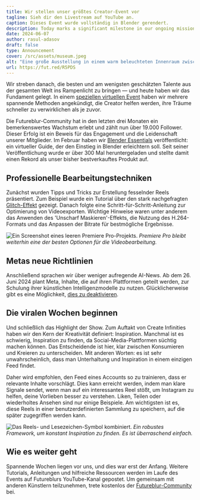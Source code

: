 ```yaml
---
title: Wir stellen unser größtes Creator-Event vor
tagline: Sieh dir den Livestream auf YouTube an.
caption: Dieses Event wurde vollständig in Blender gerendert.
description: Today marks a significant milestone in our ongoing mission to support and elevate the world’s most underrated talent.
date: 2024-06-07
author: rasul-adasov
draft: false
type: Announcement
cover: /src/assets/museum.jpeg
alt: "Eine große Ausstellung in einem warm beleuchteten Innenraum zwischen zwei Bäumen. Das Display in der Mitte hat die zeigt die Folie: Create, Polish, Repeat."
url: https://fut.red/R5PDS
---
```


Wir streben danach, die besten und am wenigsten geschätzten Talente aus der gesamten Welt ins Rampenlicht zu bringen — und heute haben wir das Fundament gelegt. In einem [speziellen virtuellen Event](https://fut.red/SvNo9) haben wir mehrere spannende Methoden angekündigt, die Creator helfen werden, ihre Träume schneller zu verwirklichen als je zuvor.

Die Futureblur-Community hat in den letzten drei Monaten ein bemerkenswertes Wachstum erlebt und zählt nun über 19.000 Follower. Dieser Erfolg ist ein Beweis für das Engagement und die Leidenschaft unserer Mitglieder. Im Februar haben wir [Blender Essentials](https://store.futureblur.com/l/ble) veröffentlicht: ein virtueller Guide, der den Einstieg in Blender erleichtern soll. Seit seiner Veröffentlichung wurde er über 300 Mal heruntergeladen und stellte damit einen Rekord als unser bisher bestverkauftes Produkt auf.

## Professionelle Bearbeitungstechniken

Zunächst wurden Tipps und Tricks zur Erstellung fesselnder Reels präsentiert. Zum Beispiel wurde ein Tutorial über den stark nachgefragten [Glitch-Effekt](https://fut.red/k7yrY) gezeigt. Danach folgte eine Schritt-für-Schritt-Anleitung zur Optimierung von Videoexporten. Wichtige Hinweise waren unter anderem das Anwenden des 'Unscharf Maskieren'-Effekts, die Nutzung des H.264-Formats und das Anpassen der Bitrate für bestmögliche Ergebnisse.

![Ein Screenshot eines leeren Premiere Pro-Projekts.](/src/assets/premiere-pro.jpeg)
*Premiere Pro bleibt weiterhin eine der besten Optionen für die Videobearbeitung.*

## Metas neue Richtlinien

Anschließend sprachen wir über weniger aufregende AI-News. Ab dem 26. Juni 2024 plant Meta, Inhalte, die auf ihren Plattformen geteilt werden, zur Schulung ihrer künstlichen Intelligenzmodelle zu nutzen. Glücklicherweise gibt es eine Möglichkeit, [dies zu deaktivieren](https://fut.red/HcjbF).

## Die viralen Wochen beginnen

Und schließlich das Highlight der Show. Zum Auftakt von Create Infinities haben wir den Kern der Kreativität definiert: Inspiration. Manchmal ist es schwierig, Inspiration zu finden, da Social-Media-Plattformen süchtig machen können. Das Entscheidende ist hier, klar zwischen Konsumieren und Kreieren zu unterscheiden. Mit anderen Worten: es ist sehr unwahrscheinlich, dass man Unterhaltung und Inspiration in einem einzigen Feed findet.

Daher wird empfohlen, den Feed eines Accounts so zu trainieren, dass er relevante Inhalte vorschlägt. Dies kann erreicht werden, indem man klare Signale sendet, wenn man auf ein interessantes Reel stößt, um Instagram zu helfen, deine Vorlieben besser zu verstehen. Liken, Teilen oder wiederholtes Ansehen sind nur einige Beispiele. Am wichtigsten ist es, diese Reels in einer benutzerdefinierten Sammlung zu speichern, auf die später zugegriffen werden kann.

![Das Reels- und Lesezeichen-Symbol kombiniert.](/src/assets/reels-collection.jpeg)
*Ein robustes Framework, um konstant Inspiration zu finden. Es ist überraschend einfach.*

## Wie es weiter geht

Spannende Wochen liegen vor uns, und dies war erst der Anfang. Weitere Tutorials, Anleitungen und hilfreiche Ressourcen werden im Laufe des Events auf Futureblurs YouTube-Kanal gepostet. Um gemeinsam mit anderen Künstlern teilzunehmen, trete kostenlos der [Futureblur-Community](https://fut.red/d) bei.
